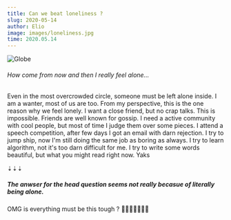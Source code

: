 ```yaml
---
title: Can we beat loneliness ?
slug: 2020-05-14
author: Elio
image: images/loneliness.jpg
time: 2020.05.14
---
```


![Globe](images/loneliness.jpg)

###### How come from now and then I really feel alone...

Even in the most overcrowded circle, someone must be left alone inside. I am a wanter, most of us are too. From my perspective, this is the one reason why we feel lonely.
I want a close friend, but no crap talks. This is impossible. Friends are well known for gossip.
I need a active community with cool people, but most of time I judge them over some pieces.
I attend a speech competition, after few days I got an email with darn rejection.
I try to jump ship, now I'm still doing the same job as boring as always.
I try to learn algorithm, not it's too darn difficult for me.
I try to write some words beautiful, but what you might read right now. Yaks

⇣⇣⇣
##### The anwser for the head question seems not really becasue of literally being alone.

OMG is everything must be this tough ?
🧗🏻‍♀️🚴🏻‍♀️🐢
